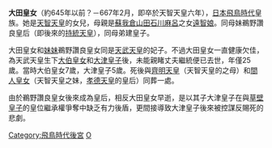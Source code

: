 {{japanese|japanese=大田皇女|kana=おおたのひめみこ|romaji=Ohta no Himemiko|舊寫=大田皇女}}
'''大田皇女'''（約645年以前？－667年2月，即卒於天智天皇六年），[[日本|日本]][[飛鳥時代|飛鳥時代]]皇族。她是[[天智天皇|天智天皇]]的女兒，母親是[[蘇我倉山田石川麻呂|蘇我倉山田石川麻呂]]之女[[遠智娘|遠智娘]]。同母妹鵜野讚良皇后（即後來的[[持統天皇|持統天皇]]），同母弟建皇子。

大田皇女和[[妹妹|妹妹]]鵜野讚良皇女同是[[天武天皇|天武天皇]]的妃子。不過大田皇女一直健康欠佳，為天武天皇生下[[大伯皇女|大伯皇女]]和[[大津皇子|大津皇子]]後，未能親睹丈夫繼統便已去世，年僅25歲。當時大伯皇女7歲，大津皇子5歲。死後與[[齊明天皇|齊明天皇]]（天智天皇的之母）和[[間人皇女|間人皇女]]（天智天皇之妹，[[孝德天皇|孝德天皇]]的皇后）同葬一處。

由於鵜野讚良皇女後來成為皇后，相反大田皇女早逝，是以其子大津皇子在與[[草壁皇子|草壁皇子]]的皇位繼承權爭奪中缺乏有力後盾，更間接導致大津皇子後來被控謀反賜死的悲劇。



[[Category:飛鳥時代後宮|Category:飛鳥時代後宮]]
[[Category:667年逝世|O]]